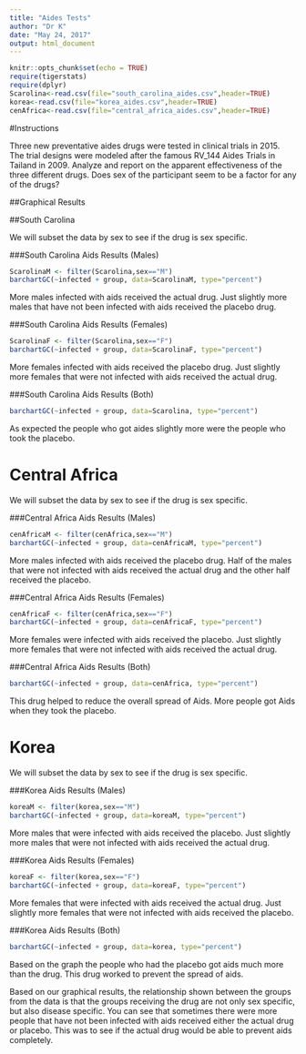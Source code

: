```yaml
---
title: "Aides Tests"
author: "Dr K"
date: "May 24, 2017"
output: html_document
---
```


```r
knitr::opts_chunk$set(echo = TRUE)
require(tigerstats)
require(dplyr)
Scarolina<-read.csv(file="south_carolina_aides.csv",header=TRUE)
korea<-read.csv(file="korea_aides.csv",header=TRUE)
cenAfrica<-read.csv(file="central_africa_aides.csv",header=TRUE)
```

#Instructions

Three new preventative aides drugs were tested in clinical trials in 2015. The trial designs were modeled after the famous RV_144 Aides Trials in Tailand in 2009.  Analyze and report on the apparent effectiveness of the three different drugs. Does sex of the participant seem to be a factor for any of the drugs?




##Graphical Results 

##South Carolina

We will subset the data by sex to see if the drug is sex specific.

###South Carolina Aids Results (Males)

```r
ScarolinaM <- filter(Scarolina,sex=="M")
barchartGC(~infected + group, data=ScarolinaM, type="percent")
```

More males infected with aids received the actual drug. Just slightly more males that have not been infected with aids received the placebo drug.

###South Carolina Aids Results (Females)

```r
ScarolinaF <- filter(Scarolina,sex=="F")
barchartGC(~infected + group, data=ScarolinaF, type="percent")
```

More females infected with aids received the placebo drug. Just slightly more females that were not infected with aids received the actual drug.

###South Carolina Aids Results (Both)

```r

barchartGC(~infected + group, data=Scarolina, type="percent")
```

As expected the people who got aides slightly more were the people who took the placebo.

# Central Africa

We will subset the data by sex to see if the drug is sex specific.


###Central Africa Aids Results (Males)
```r
cenAfricaM <- filter(cenAfrica,sex=="M")
barchartGC(~infected + group, data=cenAfricaM, type="percent")
```

More males infected with aids received the placebo drug. Half of the males that were not infected with aids received the actual drug and the other half received the placebo.

###Central Africa Aids Results (Females)
```r
cenAfricaF <- filter(cenAfrica,sex=="F")
barchartGC(~infected + group, data=cenAfricaF, type="percent")
```

More females were infected with aids received the placebo. Just slightly more females that were not infected with aids received the actual drug.

###Central Africa Aids Results (Both)
```r
barchartGC(~infected + group, data=cenAfrica, type="percent")
```

This drug helped to reduce the overall spread of Aids. More people got Aids when they took the placebo.

# Korea

We will subset the data by sex to see if the drug is sex specific.


###Korea Aids Results (Males)
```r
koreaM <- filter(korea,sex=="M")
barchartGC(~infected + group, data=koreaM, type="percent")
```
More males that were infected with aids received the placebo. Just slightly more males that were not infected with aids received the actual drug.

###Korea Aids Results (Females)
```r
koreaF <- filter(korea,sex=="F")
barchartGC(~infected + group, data=koreaF, type="percent")
```
More females that were infected with aids received the actual drug. Just slightly more females that were not infected with aids received the placebo.

###Korea Aids Results (Both)
```r
barchartGC(~infected + group, data=korea, type="percent")
```
Based on the graph the people who had the placebo got aids much more than the drug. This drug worked to prevent the spread of aids.

Based on our graphical results, the relationship shown between the groups from the data is that the groups receiving the drug are not only sex specific, but also disease specific. You can see that sometimes there were more people that have not been infected with aids received either the actual drug or placebo. This was to see if the actual drug would be able to prevent aids completely.



